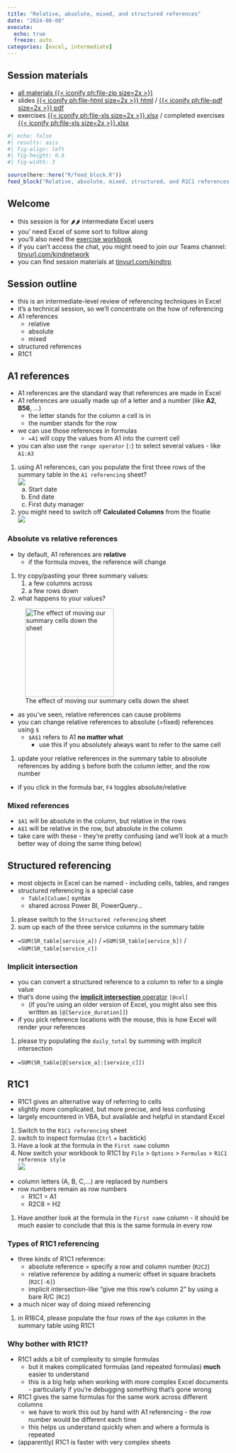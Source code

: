 ---
title: "Relative, absolute, mixed, and structured references"
date: "2024-08-08"
execute: 
  echo: true
  freeze: auto
categories: [excel, intermediate]
---

::: {.callout-note collapse="false" appearance="default" icon="true"}
## Session materials

-   [all materials {{< iconify ph:file-zip size=2x >}}](src/excel_references.zip)
-   slides [{{< iconify ph:file-html size=2x >}} html](src/excel_references.html) / [{{< iconify ph:file-pdf size=2x >}} pdf](src/excel_references.pdf)
+ exercises [{{< iconify ph:file-xls size=2x >}}.xlsx](src/excel_references.xlsx) / completed exercises [{{< iconify ph:file-xls size=2x >}}.xlsx](src/excel_references_completed.xlsx)
:::

```{r}
#| echo: false
#| results: asis
#| fig-align: left
#| fig-height: 0.6
#| fig-width: 3

source(here::here("R/feed_block.R"))
feed_block("Relative, absolute, mixed, structured, and R1C1 references in Excel")

```


## Welcome

+ this session is for 🌶🌶 intermediate Excel users
+ you' need Excel of some sort to follow along
+ you'll also need the [exercise workbook](src/excel_references.xlsx)
+ if you can't access the chat, you might need to join our Teams channel: [tinyurl.com/kindnetwork](https://teams.microsoft.com/l/team/19%3AQZ7-PbFVcziG2piHLt1_ifey3I2cwFL0yBuTSS8vVao1%40thread.tacv2/conversations?groupId=106d08f3-9026-40e2-b3c7-87cd87304d58&tenantId=10efe0bd-a030-4bca-809c-b5e6745e499a)
+ you can find session materials at [tinyurl.com/kindtrp](https://nes-dew.github.io/KIND-training/)

## Session outline
+ this is an intermediate-level review of referencing techniques in Excel
+ it's a technical session, so we'll concentrate on the how of referencing
+ A1 references
    + relative
    + absolute
    + mixed
+ structured references
+ R1C1

## A1 references

+ A1 references are the standard way that references are made in Excel
+ A1 references are usually made up of a letter and a number (like **A2**, **B56**, ...)
    + the letter stands for the column a cell is in
    + the number stands for the row
+ we can use those references in formulas
  + `=A1` will copy the values from A1 into the current cell
+ you can also use the `range operator` (`:`) to select several values - like `A1:A3`

::: {.callout-tip title="Task"}
1. using A1 references, can you populate the first three rows of the summary table in the `A1 referencing` sheet? </br>![](images/ref_task.png)
    a. Start date
    b. End date
    c. First duty manager
1. you might need to switch off **Calculated Columns** from the floatie </br>![](images/01_stop_calc.png)
:::

### Absolute vs relative references

+ by default, A1 references are **relative**
  + if the formula moves, the reference will change

::: {.callout-tip title="Task"}
1. try copy/pasting your three summary values:
    1. a few columns across
    1. a few rows down
1. what happens to your values?
:::

![The effect of moving our summary cells down the sheet](images/refs.png){height="200"}

+ as you've seen, relative references can cause problems
+ you can change relative references to absolute (=fixed) references using `$`
  + `$A$1` refers to A1 **no matter what**
    + use this if you absolutely always want to refer to the same cell

::: {.callout-tip title="Task"}
1. update your relative references in the summary table to absolute references by adding `$` before both the column letter, and the row number
:::

::: {.callout-note}
+ if you click in the formula bar, `F4` toggles absolute/relative
:::

### Mixed references

+ `$A1` will be absolute in the column, but relative in the rows
+ `A$1` will be relative in the row, but absolute in the column
+ take care with these - they're pretty confusing (and we'll look at a much better way of doing the same thing below)


## Structured referencing
+ most objects in Excel can be named - including cells, tables, and ranges
+ structured referencing is a special case
    + `Table[Column]` syntax
    + shared across Power BI, PowerQuery...



::: {.callout-tip title="Task"}
1. please switch to the `Structured referencing` sheet
1. sum up each of the three service columns in the summary table
- `=SUM(SR_table[service_a])` / `=SUM(SR_table[service_b])` / `=SUM(SR_table[service_c])`
:::    
    
### Implicit intersection
+ you can convert a structured reference to a column to refer to a single value
+ that's done using the [**implicit intersection** operator](https://support.microsoft.com/en-gb/office/implicit-intersection-operator-ce3be07b-0101-4450-a24e-c1c999be2b34) `[@col]`
    + (if you're using an older version of Excel, you might also see this written as `[@[Service_duration]]`)
+ if you pick reference locations with the mouse, this is how Excel will render your references



::: {.callout-tip title="Task"}
1. please try populating the `daily_total` by summing with implicit intersection
- `=SUM(SR_table[@[service_a]:[service_c]])`
:::   

## R1C1
+ R1C1 gives an alternative way of referring to cells
+ slightly more complicated, but more precise, and less confusing
+ largely encountered in VBA, but available and helpful in standard Excel

::: {.callout-tip title="Task"}
1. Switch to the `R1C1 referencing` sheet
1. switch to inspect formulas (`Ctrl` + backtick)
1. Have a look at the formula in the `First name` column
1. Now switch your workbook to R1C1 by `File` > `Options` > `Formulas` > `R1C1 reference style` </br>![](images/04_r1c1.png)
:::

+ column letters (A, B, C,…) are replaced by numbers
+ row numbers remain as row numbers
    + R1C1 = A1
    + R2C8 = H2



::: {.callout-tip title="Task"}
1. Have another look at the formula in the `First name` column - it should be much easier to conclude that this is the same formula in every row
:::

### Types of R1C1 referencing

+ three kinds of R1C1 reference:
    + absolute reference  = specify a row and column number (`R2C2`)
    + relative reference by adding a numeric offset in square brackets (`R2C[-6]`)
    + implicit intersection-like "give me this row's column 2" by using a bare R/C (`RC2`)
+ a much nicer way of doing mixed referencing



::: {.callout-tip title="Task"}
1. in R16C4, please populate the four rows of the `Age` column in the summary table using R1C1
:::


### Why bother with R1C1?
+ R1C1 adds a bit of complexity to simple formulas
  + but it makes complicated formulas (and repeated formulas) **much** easier to understand
  + this is a big help when working with more complex Excel documents - particularly if you're debugging something that's gone wrong
+ R1C1 gives the same formulas for the same work across different columns
  + we have to work this out by hand with A1 referencing - the row number would be different each time
  + this helps us understand quickly when and where a formula is repeated
+ (apparently) R1C1 is faster with very complex sheets